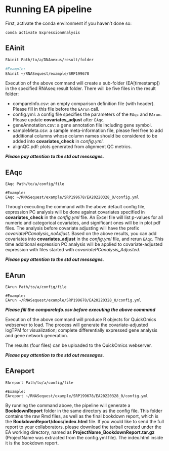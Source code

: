 # Running EA pipeline

First, activate the conda environment if you haven't done so:

```
conda activate ExpressionAnalysis
```

## EAinit

```bash
EAinit Path/to/a/DNAnexus/result/folder

#Example:
EAinit ~/RNASequest/example/SRP199678
```

Execution of the above command will create a sub-folder (EA[timestamp]) in the specified RNAseq result folder.
There will be five files in the result folder:

- compareInfo.csv: an empty comparison definition file (with header). Please fill in this file before the ```EArun``` call.
- config.yml: a config file specifies the parameters of the ```EAqc``` and ```EArun```. Please update **covariates_adjust** after ```EAqc```.
- geneAnnotation.csv: a gene annotation file including gene symbol.
- sampleMeta.csv: a sample meta-information file, please feel free to add additional columns whose column names should be considered to be added into **covariates_check** in *config.yml*.
- alignQC.pdf: plots generated from alignment QC metrics.

**_Please pay attention to the std out messages._**

## EAqc

```
EAqc Path/to/a/config/file

#Example:
EAqc ~/RNASequest/example/SRP199678/EA20220328_0/config.yml
```
Through executing the command with the above default config file, expression PC analysis will be done against covariates specified in **covariates_check** in the *config.yml* file. An Excel file will list p-values for all numeric and categorical covariates, and significant ones will be in plot pdf files. The analysis before covariate adjusting will have the prefix *covariatePCanalysis_noAdjust*. 
Based on the above results, you can add covariates into **covariates_adjust** in the *config.yml* file, and rerun ```EAqc```. This time additional expression PC analysis will be applied to covariate-adjusted expression with files started with *covariatePCanalysis_Adjusted*. 

**_Please pay attention to the std out messages._**

## EArun

```
EArun Path/to/a/config/file

#Example:
EArun ~/RNASequest/example/SRP199678/EA20220328_0/config.yml
```
**_Please fill the compareInfo.csv before executing the above command_**

Execution of the above command will produce R objects for QuickOmics webserver to load. The process will generate the covariate-adjusted logTPM for visualization; complete differentially expressed gene analysis and gene network generation. 

The results (four files) can be uploaded to the QuickOmics webserver.

**_Please pay attention to the std out messages._**

## EAreport

```
EAreport Path/to/a/config/file

#Example:
EAreport ~/RNASequest/example/SRP199678/EA20220328_0/config.yml
```

By running the command above, the pipeline will generate a **BookdownReport** folder in the same directory as the config file. This folder contains the raw Rmd files, as well as the final bookdown report, which is the **BookdownReport/docs/index.html** file. If you would like to send the full report to your collaborators, please download the tarball created under the EA working directory, named as **ProjectName_BookdownReport.tar.gz** (ProjectName was extracted from the config.yml file). The index.html inside it is the bookdown report.
